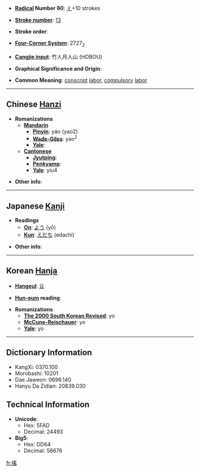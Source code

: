 * '''[[Wiktionary:Chinese radical index| Radical]] Number 60''': [[Wiktionary:Chinese radical index 彳|彳]]+10 strokes

* '''[[Wiktionary:Chinese total strokes index|Stroke number]]''': [[Wiktionary:Chinese total strokes index 13|13]]

* '''Stroke order''': 

* '''[[Wiktionary:Chinese four corner index|Four-Corner System]]''': 2727<sub>2</sub>

* '''[[Wiktionary:Chinese Cangjie index|Cangjie input]]''': 竹人月人山 (HOBOU)

* '''Graphical Significance and Origin''': 

* '''Common Meaning''': [[conscript]] [[labor]], [[compulsory]] [[labor]]

----

== Chinese [[Hanzi]] ==

* '''Romanizations'''
** '''[[Mandarin]]'''
*** '''[[Pinyin]]''': yáo (yao2)
*** '''[[Wade-Giles]]''': yao<sup>2</sup>
*** '''[[Yale]]''': 
** '''[[Cantonese]]'''
*** '''[[Jyutping]]''':
*** '''[[Penkyamp]]''': 
*** '''[[Yale]]''': yiu4

* '''Other info''': 

----

== Japanese [[Kanji]] ==

* '''Readings'''
** '''[[On]]''': [[よう]] (yō)
** '''[[Kun]]''': [[えだち]] (edachi)

* '''Other info''':  

----

== Korean [[Hanja]] ==

* '''[[Hangeul]]''': [[요]]

* '''[[Hun-eum]] reading''': 

* '''Romanizations'''
** '''[[The 2000 South Korean Revised Romanization|The 2000 South Korean Revised]]''': yo
** '''[[McCune-Reischauer]]''': yo
** '''[[Yale]]''': yo

----

== Dictionary Information ==

* KangXi: 0370.100
* Morobashi: 10201
* Dae Jaweon: 0696.140
* Hanyu Da Zidian: 20839.030

== Technical Information ==

* '''Unicode''':
** Hex: 5FAD
** Decimal: 24493
* '''Big5''':
** Hex: DD64
** Decimal: 56676

[[fr:徭]]